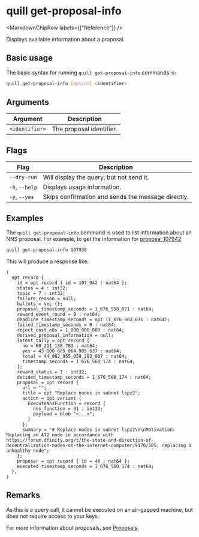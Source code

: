 
# quill get-proposal-info

<MarkdownChipRow labels={["Reference"]} />

Displays available information about a proposal.

## Basic usage

The basic syntax for running `quill get-proposal-info` commands is:

``` bash
quill get-proposal-info [option] <identifier>
```

## Arguments

| Argument       | Description              |
|----------------|--------------------------|
| `<identifier>` | The proposal identifier. |

## Flags

| Flag           | Description                                        |
|----------------|----------------------------------------------------|
| `--dry-run`    | Will display the query, but not send it.           |
| `-h`, `--help` | Displays usage information.                        |
| `-y`, `--yes`  | Skips confirmation and sends the message directly. |

## Examples

The `quill get-proposal-info` command is used to list information about an NNS proposal. For example, to get the information for [proposal 107942]: 

```sh
quill get-proposal-info 107930
```

This will produce a response like:

```candid
(
  opt record {
    id = opt record { id = 107_942 : nat64 };
    status = 4 : int32;
    topic = 7 : int32;
    failure_reason = null;
    ballots = vec {};
    proposal_timestamp_seconds = 1_676_558_071 : nat64;
    reward_event_round = 0 : nat64;
    deadline_timestamp_seconds = opt (1_676_903_671 : nat64);
    failed_timestamp_seconds = 0 : nat64;
    reject_cost_e8s = 1_000_000_000 : nat64;
    derived_proposal_information = null;
    latest_tally = opt record {
      no = 60_211_138_783 : nat64;
      yes = 43_800_685_064_905_637 : nat64;
      total = 44_062_955_059_203_007 : nat64;
      timestamp_seconds = 1_676_560_174 : nat64;
    };
    reward_status = 1 : int32;
    decided_timestamp_seconds = 1_676_560_174 : nat64;
    proposal = opt record {
      url = "";
      title = opt "Replace nodes in subnet lspz2";
      action = opt variant {
        ExecuteNnsFunction = record {
          nns_function = 31 : int32;
          payload = blob "<...>";
        }
      };
      summary = "# Replace nodes in subnet lspz2\n\nMotivation: Replacing an AT2 node in accordance with https://forum.dfinity.org/t/the-state-and-direction-of-decentralization-nodes-on-the-internet-computer/9170/105; replacing 1 unhealthy node";
    };
    proposer = opt record { id = 40 : nat64 };
    executed_timestamp_seconds = 1_676_560_174 : nat64;
  },
)
```

## Remarks

As this is a query call, it cannot be executed on an air-gapped machine, but does not require access to your keys. 

For more information about proposals, see [Proposals].

[proposal 107942]: https://dashboard.internetcomputer.org/proposal/107942
[Proposals]: https://internetcomputer.org/docs/current/tokenomics/nns/nns-intro#proposals
